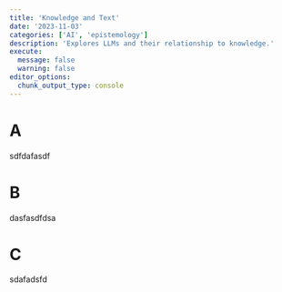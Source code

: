 ```yaml
---
title: 'Knowledge and Text'
date: '2023-11-03'
categories: ['AI', 'epistemology']
description: 'Explores LLMs and their relationship to knowledge.'
execute: 
  message: false
  warning: false
editor_options: 
  chunk_output_type: console
---
```


# A

sdfdafasdf

# B

dasfasdfdsa

# C

sdafadsfd
